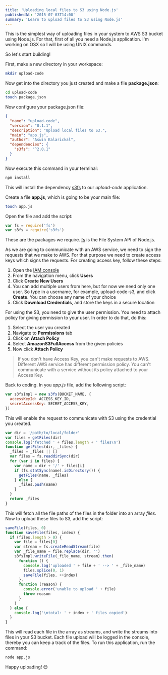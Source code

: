 ```yaml
---
title: 'Uploading local files to S3 using Node.js'
publishedAt: '2015-07-03T14:00'
summary: 'Learn to upload files to S3 using Node.js'
---
```


This is the simplest way of uploading files in your system to AWS S3 bucket using Node.js.
For that, first of all you need a Node.js application. I'm working on OSX so I will be using UNIX commands.

So let's start building!

First, make a new directory in your workspace:

```bash
mkdir upload-code
```

Now get into the directory you just created and make a file **package.json**:

```bash
cd upload-code
touch package.json
```

Now configure your package.json file:

```json:package.json
{
  "name": "upload-code",
  "version": "0.1.1",
  "description": "Upload local files to S3.",
  "main": "app.js",
  "author": "Aswin Kalarickal",
  "dependencies": {
    "s3fs": "^2.0.1"
  }
}
```

Now execute this command in your terminal:

```bash
npm install
```

This will install the dependency [s3fs](https://www.npmjs.com/package/s3fs) to our _upload-code_ application.

Create a file **app.js**, which is going to be your main file:

```bash
touch app.js
```

Open the file and add the script:

```js:app.js
var fs = require('fs')
var s3fs = require('s3fs')
```

These are the packages we require. [fs](https://nodejs.org/api/fs.html) is the File System API of Node.js.

As we are going to communicate with an AWS service, we need to sign the requests that we make to AWS.
For that purpose we need to create access keys which signs the requests. For creating access key, follow these steps:

1. Open the [IAM console](https://console.aws.amazon.com/iam/home?#home)
2. From the navigation menu, click **Users**
3. Click **Create New Users**
4. You can add multiple users from here, but for now we need only one user.
   So type in a username, for example, upload-code-s3, and click **Create**. You can choose any name of your choice
5. Click **Download Credentials**, and store the keys in a secure location

For using the S3, you need to give the user permission. You need to attach policy for giving permission to your user.
In order to do that, do this:

1. Select the user you created
2. Navigate to **Permissions** tab
3. Click on **Attach Policy**
4. Select **AmazonS3FullAccess** from the given policies
5. Now click **Attach Policy**

> If you don't have Access Key, you can't make requests to AWS. Different AWS service has different permission policy.
> You can't communicate with a service without its policy attached to your Access Key.

Back to coding. In you _app.js_ file, add the following script:

```js:app.js
var s3fsImpl = new s3fs(BUCKET_NAME, {
  accessKeyId: ACCESS_KEY_ID,
  secretAccessKey: SECRET_ACCESS_KEY,
})
```

This will enable the request to communicate with S3 using the credential you created.

```js:app.js
var dir = '/path/to/local/folder'
var files = getFiles(dir)
console.log('fetched ' + files.length + ' files\n')
function getFiles(dir, _files) {
  _files = _files || []
  var files = fs.readdirSync(dir)
  for (var i in files) {
    var name = dir + '/' + files[i]
    if (fs.statSync(name).isDirectory()) {
      getFiles(name, _files)
    } else {
      _files.push(name)
    }
  }
  return _files
}
```

This will fetch all the file paths of the files in the folder into an array _files_.
Now to upload these files to S3, add the script:

```js:app.js
saveFile(files, 0)
function saveFile(files, index) {
  if (files.length > 0) {
    var file = files[0]
    var stream = fs.createReadStream(file)
    var _file_name = file.replace(dir, '')
    s3fsImpl.writeFile(_file_name, stream).then(
      function () {
        console.log('uploaded ' + file + ' --> ' + _file_name)
        files.splice(0, 1)
        saveFile(files, ++index)
      },
      function (reason) {
        console.error('unable to upload ' + file)
        throw reason
      }
    )
  } else {
    console.log('\ntotal: ' + index + ' files copied')
  }
}
```

This will read each file in the array as streams, and write the streams into files in your S3 bucket.
Each file upload will be logged in the console, thereby you can keep a track of the files.
To run this application, run the command:

```bash
node app.js
```

Happy uploading! 😊
